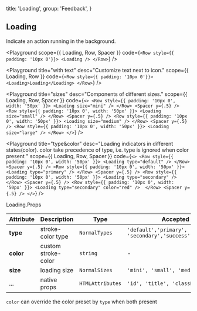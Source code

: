 
  title: 'Loading',
  group: 'Feedback',
}

## Loading

Indicate an action running in the background.

<Playground
  scope={{ Loading, Row, Spacer }}
  code={`
<Row style={{ padding: '10px 0'}}>
  <Loading />
</Row>
`}
/>

<Playground
  title="with text"
  desc="Customize text next to icon."
  scope={{ Loading, Row }}
  code={`
<Row style={{ padding: '10px 0'}}>
  <Loading>Loading</Loading>
</Row>
`}
/>

<Playground
  title="sizes"
  desc="Components of different sizes."
  scope={{ Loading, Row, Spacer }}
  code={`
<>
  <Row style={{ padding: '10px 0', width: '50px' }}>
    <Loading size="mini" />
  </Row>
  <Spacer y={.5} />
  <Row style={{ padding: '10px 0', width: '50px' }}>
    <Loading size="small" />
  </Row>
  <Spacer y={.5} />
  <Row style={{ padding: '10px 0', width: '50px' }}>
    <Loading size="medium" />
  </Row>
  <Spacer y={.5} />
  <Row style={{ padding: '10px 0', width: '50px' }}>
    <Loading size="large" />
  </Row>
</>
`}
/>

<Playground
  title="type&color"
  desc="Loading indicators in different states(color). color take precedence of type, i.e. type is ignored when color present "
  scope={{ Loading, Row, Spacer }}
  code={`
<>
  <Row style={{ padding: '10px 0', width: '50px' }}>
    <Loading type="default" />
  </Row>
  <Spacer y={.5} />
  <Row style={{ padding: '10px 0', width: '50px' }}>
    <Loading type="primary" />
  </Row>
  <Spacer y={.5} />
  <Row style={{ padding: '10px 0', width: '50px' }}>
    <Loading type="secondary" />
  </Row>
  <Spacer y={.5} />
  <Row style={{ padding: '10px 0', width: '50px' }}>
    <Loading type="secondary" color="red" /> 
  </Row>
  <Spacer y={.5} />
</>
`}
/>

<Attributes edit="/pages/en-us/components/loading.mdx">
<Attributes.Title>Loading.Props</Attributes.Title>

| Attribute | Description     | Type             | Accepted values                              | Default  |
| --------- | --------------- | ---------------- | -------------------------------------------- | -------- |
| **type**  | stroke-color type   | `NormalTypes`    | `'default','primary', 'secondary','success','error','warning' ` |  `default`
| **color** | custom stroke-color | `string`         | -                                            | -        |
| **size**  | loading size    | `NormalSizes`    | `'mini', 'small', 'medium', 'large'`         | `medium` |
| ...       | native props    | `HTMLAttributes` | `'id', 'title', 'className', ...`            | -        |

`color` can override the color preset by `type` when both present
</Attributes>

 



